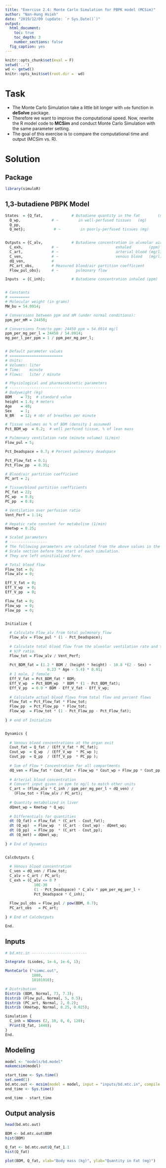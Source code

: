 ```yaml
---
title: "Exercise 2.4: Monte Carlo Simulation for PBPK model (MCSim)"
author: "Nan-Hung Hsieh"
date: "2019/12/09 (update: `r Sys.Date()`)"
output: 
  html_document:
    toc: true
    toc_depth: 3
    number_sections: false
  fig_caption: yes  
---
```


```r
knitr::opts_chunk$set(eval = F)
setwd('..')
wd <- getwd()
knitr::opts_knit$set(root.dir =  wd)
```

# Task 

- The Monte Carlo Simulation take a little bit longer with `ode` function in **deSolve** package. 
- Therefore we want to improve the computational speed. Now, rewrite the R model code to **MCSim** and conduct Monte Carlo Simulation with the same parameter setting. 
- The goal of this exercise is to compare the computational time and output (MCSim vs. R).

# Solution

## Package

```r
library(simuloR)
```

## 1,3-butadiene PBPK Model

```r
States  = {Q_fat,             # Butadiene quantity in the fat        (mg)
  Q_wp,              # ~         in well-perfused tissues   (mg)
  Q_pp,
  Q_met};             # ~         in poorly-perfused tissues (mg)


Outputs = {C_alv,             # Butadiene concentration in alveolar air   (mg/l)
  C_exh,             # ~                          exhaled        (ppm)
  C_art,             # ~                          arterial blood (mg/l)
  C_ven,             # ~                          venous blood   (mg/l)
  dQ_ven,            # 
  PC_art_obs,        # Measured blood/air partition coefficient
  Flow_pul_obs};     # ~        pulmonary flow

Inputs  = {C_inh};            # Butadiene concentration inhaled (ppm)


# Constants
# =========
# Molecular weight (in grams)
MW_bu = 54.0914;

# Conversions between ppm and mM (under normal conditions):
ppm_per_mM = 24450;

# Conversions from/to ppm: 24450 ppm = 54.0914 mg/l
ppm_per_mg_per_l = 24450 / 54.0914;
mg_per_l_per_ppm = 1 / ppm_per_mg_per_l;


# Default parameter values
# ========================
# Units:
# Volumes: liter
# Time:    minute
# Flows:   liter / minute

# Physiological and pharmacokinetic parameters
# --------------------------------------------
# Bodyweight (kg)
BDM    = 73;  # standard value
height = 1.6; # meters
Age    = 40;
Sex    = 1;
N_BR   = 12; # nbr of breathes per minute

# Tissue volumes as % of BDM (density 1 assumed)
Pct_BDM_wp  = 0.2;  # well perfused tissue, % of lean mass

# Pulmonary ventilation rate (minute volume) (L/min)
Flow_pul = 5;

Pct_Deadspace = 0.7; # Percent pulmonary deadspace

Pct_Flow_fat = 0.1;
Pct_Flow_pp  = 0.35;

# Blood/air partition coefficient
PC_art = 2;

# Tissue/blood partition coefficients
PC_fat = 22;
PC_wp  = 0.8;
PC_pp  = 0.8;

# Ventilation over perfusion ratio
Vent_Perf = 1.14;

# Hepatic rate constant for metabolism (1/min)
Kmetwp = 0.25;

# Scaled parameters
# -----------------
# The following parameters are calculated from the above values in the
# Scale section before the start of each simulation.
# They are left uninitialized here.

# Total blood flow
Flow_tot = 0;
Flow_alv = 0;

Eff_V_fat = 0;
Eff_V_wp  = 0;
Eff_V_pp  = 0;

Flow_fat = 0;
Flow_wp  = 0;
Flow_pp  = 0;


Initialize {
  
  # Calculate Flow_alv from total pulmonary flow
  Flow_alv = Flow_pul * (1 - Pct_Deadspace);
  
  # Calculate total blood flow from the alveolar ventilation rate and the
  # V/P ratio.
  Flow_tot = Flow_alv / Vent_Perf;
  
  Pct_BDM_fat = (1.2 * BDM / (height * height) - 10.8 *(2 - Sex) + 
                   0.23 * Age - 5.4) * 0.01;
  # 1 male, 2 female
  Eff_V_fat = Pct_BDM_fat * BDM;
  Eff_V_wp  = Pct_BDM_wp  * BDM * (1 - Pct_BDM_fat);
  Eff_V_pp  = 0.9 * BDM - Eff_V_fat - Eff_V_wp;
  
  # Calculate actual blood flows from total flow and percent flows
  Flow_fat = Pct_Flow_fat * Flow_tot;
  Flow_pp  = Pct_Flow_pp  * Flow_tot;
  Flow_wp  = Flow_tot * (1 - Pct_Flow_pp - Pct_Flow_fat);
  
} # end of Initialize


Dynamics {
  
  # Venous blood concentrations at the organ exit
  Cout_fat = Q_fat / (Eff_V_fat * PC_fat);
  Cout_wp  = Q_wp  / (Eff_V_wp  * PC_wp );
  Cout_pp  = Q_pp  / (Eff_V_pp  * PC_pp );
  
  # Sum of Flow * Concentration for all compartments
  dQ_ven = Flow_fat * Cout_fat + Flow_wp * Cout_wp + Flow_pp * Cout_pp;
  
  # Arterial blood concentration
  # Convert input given in ppm to mg/l to match other units
  C_art = (Flow_alv * C_inh / ppm_per_mg_per_l + dQ_ven) /
    (Flow_tot + Flow_alv / PC_art);
  
  # Quantity metabolized in liver
  dQmet_wp = Kmetwp * Q_wp;
  
  # Differentials for quantities
  dt (Q_fat) = Flow_fat * (C_art - Cout_fat);
  dt (Q_wp)  = Flow_wp  * (C_art - Cout_wp) - dQmet_wp;
  dt (Q_pp)  = Flow_pp  * (C_art - Cout_pp);
  dt (Q_met) = dQmet_wp;
  
} # End of Dynamics


CalcOutputs {
  
  # Venous blood concentration
  C_ven = dQ_ven / Flow_tot; 
  C_alv = C_art / PC_art;
  C_exh = (C_alv <= 0 ?
             10E-30     :
             (1 - Pct_Deadspace) * C_alv * ppm_per_mg_per_l + 
             Pct_Deadspace * C_inh);
  
  Flow_pul_obs = Flow_pul / pow(BDM, 0.7);
  PC_art_obs   = PC_art;
  
} # End of CalcOutputs

End.

```

## Inputs

```r
# bd.mtc.in -------------------------

Integrate (Lsodes, 1e-6, 1e-6, 1);

MonteCarlo ("simmc.out", 
            1000, 
            10101010);

# Distribution
Distrib (BDM, Normal, 73, 7.3);
Distrib (Flow_pul, Normal, 5, 0.5);
Distrib (PC_art, Normal, 2, 0.2);
Distrib (Kmetwp, Normal, 0.25, 0.025);

Simulation {
  C_inh = NDoses (2, 10, 0, 0, 120);
  Print(Q_fat, 1440);  
}
End.

```

## Modeling

```r
model <- "models/bd.model"
makemcsim(model)
```


```r
start_time <- Sys.time()
set.seed(1)
bd.mtc.out <- mcsim(model = model, input = "inputs/bd.mtc.in", compile = F)
end_time <- Sys.time()
```

```r
end_time - start_time
```

## Output analysis

```r
head(bd.mtc.out)
```

```r
BDM <- bd.mtc.out$BDM
hist(BDM)
```

```r
Q_fat <- bd.mtc.out$Q_fat_1.1
hist(Q_fat)
```



```r
plot(BDM, Q_fat, xlab="Body mass (kg)", ylab="Quantity in Fat (mg)")
```



